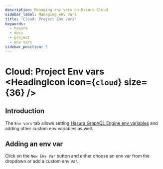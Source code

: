 ```yaml
---
description: Managing env vars on Hasura Cloud
sidebar_label: Managing env vars
title: 'Cloud: Project Env vars'
keywords:
  - hasura
  - docs
  - project
  - env vars
sidebar_position: 5
---
```



# Cloud: Project Env vars <HeadingIcon icon={`cloud`} size={36} />

## Introduction

The `Env vars` tab allows setting
[Hasura GraphQL Engine env variables](/deployment/graphql-engine-flags/reference.mdx#command-flags) and adding other
custom env variables as well.

## Adding an env var

Click on the `New Env Var` button and either choose an env var from the dropdown or add a custom env var.

<Thumbnail src='/img/graphql/cloud/projects/new-envvars.png' alt='add env var options' width='1200px' />

<Thumbnail src='/img/graphql/cloud/projects/add-env-var.png' alt='add env var options' width='1200px' />
